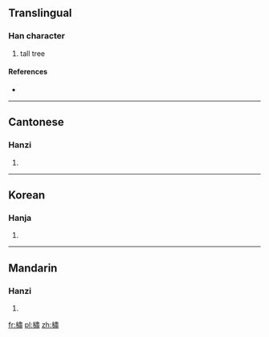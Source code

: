 ==Translingual==

===Han character===
{{Han char|rn=75|rad=木|as=12|sn=16|four=4592<sub>7</sub>|canj=木中X (DLX)}}

# tall tree

====References====
* {{Han ref|kx=0554.020|dkj=15555|dj=0942.140|hdz=21305.110|uh=6A5A|ud=27226|bh=E9CB|bd=59851}}

----

==Cantonese==

===Hanzi===
{{yue-hanzi|jyut=|y=suk1}}

# {{defn|lang=yue|sort=木12}}

----

==Korean==

===Hanja===
{{ko-hanja|hangeul=숙|eumhun=|rv=suk|mr=suk|y=swuk}}

# {{defn|lang=ko|sort=木12}}

----

==Mandarin==

===Hanzi===
{{cmn-hanzi|pin=[[sù]] ([[su4]]), [[tán]] ([[tan2]])|wg=su<sup>4</sup>, t'an<sup>2</sup>}}

# {{defn|lang=cmn|sort=木12}}

[[fr:橚]]
[[pl:橚]]
[[zh:橚]]